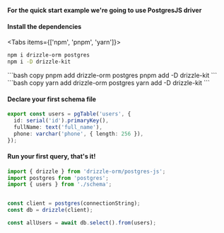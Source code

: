 
**For the quick start example we're going to use PostgresJS driver**

#### Install the dependencies
<Tabs items={['npm', 'pnpm', 'yarn']}>
  <Tab>
```bash copy
npm i drizzle-orm postgres
npm i -D drizzle-kit
```
  </Tab>
  <Tab>
```bash copy
pnpm add drizzle-orm postgres
pnpm add -D drizzle-kit
```
  </Tab>
  <Tab>
```bash copy
yarn add drizzle-orm postgres
yarn add -D drizzle-kit
```
  </Tab>
</Tabs>

#### Declare your first schema file
```typescript filename="schema.ts"
export const users = pgTable('users', {
  id: serial('id').primaryKey(),
  fullName: text('full_name'),
  phone: varchar('phone', { length: 256 }),
});
```

#### Run your first query, that's it!
```typescript copy filename="db.ts"
import { drizzle } from 'drizzle-orm/postgres-js';
import postgres from 'postgres';
import { users } from './schema';


const client = postgres(connectionString);
const db = drizzle(client);

const allUsers = await db.select().from(users);
```